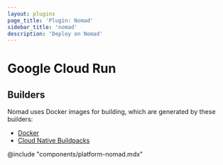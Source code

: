 ```yaml
---
layout: plugins
page_title: 'Plugin: Nomad'
sidebar_title: 'nomad'
description: 'Deploy on Nomad'
---
```


# Google Cloud Run

## Builders

Nomad uses Docker images for building, which are generated by these builders:

- [Docker](./docker)
- [Cloud Native Buildpacks](./pack)

@include "components/platform-nomad.mdx"
